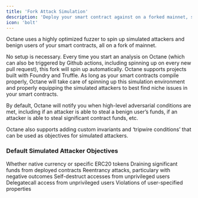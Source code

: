 ```yaml
---
title: 'Fork Attack Simulation'
description: 'Deploy your smart contract against on a forked mainnet, simulating trained attackers to find vulnerabilities in your contracts.'
icon: 'bolt'
---
```


Octane uses a highly optimized fuzzer to spin up simulated attackers and benign users of your smart contracts, all on a fork of mainnet.

No setup is necessary. Every time you start an analysis on Octane (which can also be triggered by Github actions, including spinning up on every new pull request), this fork will spin up automatically. Octane supports projects built with Foundry and Truffle. As long as your smart contracts compile properly, Octane will take care of spinning up this simulation environment and properly equipping the simulated attackers to best find niche issues in your smart contracts.

By default, Octane will notify you when high-level adversarial conditions are met, including if an attacker is able to steal a benign user’s funds, if an attacker is able to steal significant contract funds, etc.

Octane also supports adding custom invariants and ‘tripwire conditions’ that can be used as objectives for simulated attackers.

### Default Simulated Attacker Objectives

<CardGroup cols={2}>
  <Card
    title='Stealing User Funds'
    href='../detectors/advanced/balance-gain'
  >
    Whether native currency or specific ERC20 tokens
  </Card>
  <Card
    title='Stealing Contract Funds'
    href='../detectors/advanced/token-loss'
  >
    Draining significant funds from deployed contracts
  </Card>
  <Card title='Reentrancy' href='../detectors/standard/reentrancy'>
    Reentrancy attacks, particulary with negative outcomes
  </Card>
  <Card
    title='Self-Destruct'
    href='../detectors/standard/fuzz-selfdestruct'
  >
    Self-destruct accesses from unprivileged users
  </Card>
  <Card
    title='Controlled Delegatecall'
    href='../detectors/standard/fuzz-delegatecall'
    >
    Delegatecall access from unprivileged users
    </Card>
    <Card
    title='Property Violations'
    href='../detectors/standard/fuzz-property-violation'
    >
    Violations of user-specified properties
    </Card>

</CardGroup>
